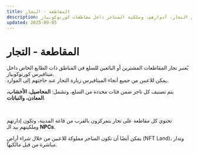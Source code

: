 ```yaml
---
title: المقاطعة - التجار
description: معلومات حول التجار، أدوارهم، وملكية المتاجر داخل مقاطعات كورنوكوبياز.
updated: 2025-09-05
---
```


# المقاطعة - التجار  

يُعتبر تجار المقاطعات المشترين أو البائعين للسلع في المناطق ذات الطابع الخاص داخل ميتافيرس كورنوكوبياز.  
يمكن للاعبين من جميع أنحاء الميتافيرس زيارة التجار عند حاجتهم إلى الموارد.  

يتم تصنيف كل تاجر ضمن فئات محددة من السلع، وتشمل: **المحاصيل، الأخشاب، المعادن، والنباتات**.  

<br />

تحتوي كل مقاطعة على تجار يتمركزون بالقرب من قاعة المدينة، وتكون إدارتهم وملكيتهم بيد الـ **NPCs**.  

<div className="note-box">
  يمكن أيضًا أن تكون المتاجر مملوكة للاعبين من خلال شراء أراضٍ (NFT Land)، وتدار مباشرة من قبل مالكيها.
</div>  
